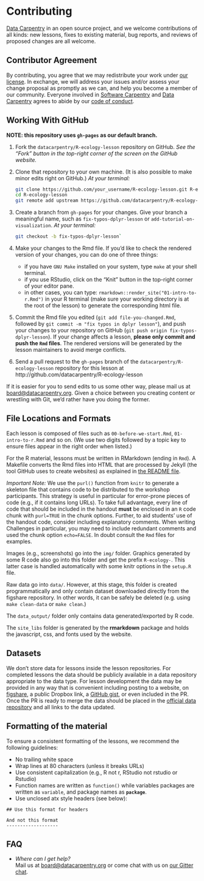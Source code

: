 
# Contributing


[Data Carpentry](http://datacarpentry.org) in an open source project, and we
welcome contributions of all kinds: new lessons, fixes to existing material, bug
reports, and reviews of proposed changes are all welcome.

## Contributor Agreement

By contributing, you agree that we may redistribute your work
under [our license](http://www.datacarpentry.org/R-ecology-lesson/LICENSE.html).
In exchange, we will address your issues and/or assess your change proposal as
promptly as we can, and help you become a member of our community.  Everyone
involved in [Software Carpentry](https://software-carpentry.org)
and [Data Carpentry](http://datacarpentry.org) agrees to abide by
our
[code of conduct](http://www.datacarpentry.org/R-ecology-lesson/CONDUCT.html).


## Working With GitHub

**NOTE: this repository uses `gh-pages` as our default branch.**

1.  Fork the `datacarpentry/R-ecology-lesson` repository on GitHub.  *See the
    "Fork" button in the top-right corner of the screen on the GitHub website.*

2.  Clone that repository to your own machine. (It is also possible
    to make minor edits right on GitHub.) *At your terminal:*

	```bash
	git clone https://github.com/your_username/R-ecology-lesson.git R-ecology-lesson
	cd R-ecology-lesson
	git remote add upstream https://github.com/datacarpentry/R-ecology-lesson.git
	```

3.  Create a branch from `gh-pages` for your changes.
    Give your branch a meaningful name,
    such as `fix-typos-dplyr-lesson`
    or `add-tutorial-on-visualization`. *At your terminal:*

	```bash
	git checkout -b fix-typos-dplyr-lesson`
	```

4.  Make your changes to the Rmd file. If you'd like to check the rendered
    version of your changes, you can do one of three things:

	* if you have `GNU Make` installed on your system, type `make` at your shell
      terminal.
	* if you use RStudio, click on the "Knit" button in the top-right corner of
      your editor pane.
	* in other cases, you can type:
      `rmarkdown::render_site("01-intro-to-r.Rmd")` in your R terminal (make
      sure your working directory is at the root of the lesson) to generate the
      corresponding html file.

5.  Commit the Rmd file you edited (`git add file-you-changed.Rmd`, followed by
    `git commit -m "fix typos in dplyr lesson"`), and push your changes to your
    repository on GitHub (`git push origin fix-typos-dplyr-lesson`).  If your
    change affects a lesson, **please only commit and push the `Rmd`
    files**. The rendered versions will be generated by the lesson maintainers
    to avoid merge conflicts.

5.  Send a pull request to the `gh-pages` branch of the
    `datacarpentry/R-ecology-lesson` repository for this lesson at
    http://github.com/datacarpentry/R-ecology-lesson

If it is easier for you to send edits to us some other way, please
mail us at [board@datacarpentry.org](mailto:board@datacarpentry.org).
Given a choice between you creating content or wrestling with Git,
we'd rather have you doing the former.


## File Locations and Formats

Each lesson is composed of files such as `00-before-we-start.Rmd`,
 `01-intro-to-r.Rmd` and so on. (We use two digits followed by a
 topic key to ensure files appear in the right order when listed.)

For the R material, lessons must be written in RMarkdown (ending in
`Rmd`). A Makefile converts the Rmd files into HTML that are
processed by Jekyll (the tool GitHub uses to create websites) as
explained in [the README file](https://github.com/datacarpentry/R-ecology-lesson#readme).

_Important Note:_ We use the `purl()` function from `knitr` to
generate a skeleton file that contains code to be distributed to
the workshop participants. This strategy is useful in particular
for error-prone pieces of code (e.g., if it contains long URLs). To
take full advantage, every line of code that should be included in
the handout **must** be enclosed in an `R` code chunk with
`purl=TRUE` in the chunk options. Further, to aid students' use of
the handout code, consider including explanatory comments. When
writing Challenges in particular, you may need to include redundant
comments and used the chunk option `echo=FALSE`. In doubt
consult the `Rmd` files for examples.

Images (e.g., screenshots) go into the `img/` folder. Graphics
generated by some R code also go into this folder and get the prefix
`R-ecology-`. This latter case is handled automatically with some
knitr options in the `setup.R` file.

Raw data go into `data/`. However, at this stage, this folder is
created programmatically and only contain dataset downloaded directly
from the figshare repository. In other words, it can be safely be
deleted (e.g. using `make clean-data` or `make clean`.)

The `data_output/` folder only contains data generated/exported by R
code.

The `site_libs` folder is generated by the **rmarkdown** package and
holds the javascript, css, and fonts used by the website.



## Datasets

We don't store data for lessons inside the lesson repositories. For
completed lessons the data should be publicly available in a data
repository appropriate to the data type. For lesson development the
data may be provided in any way that is convenient including
posting to a website, on [figshare](http://figshare.com/), a public
Dropbox link, a [GitHub gist](https://gist.github.com), or even
included in the PR. Once the PR is ready to merge the data should
be placed in the [official data repository](https://dx.doi.org/10.6084/m9.figshare.1314459.v5)
and all links to the data updated.

## Formatting of the material

To ensure a consistent formatting of the lessons, we recommend the
following guidelines:

* No trailing white space
* Wrap lines at 80 characters (unless it breaks URLs)
* Use consistent capitalization (e.g., R not r, RStudio not rstudio
or Rstudio)
* Function names are written as `function()` while variables packages are
written as `variable`, and package names as **`package`**.
* Use unclosed atx style headers (see below):

```
## Use this format for headers

And not this format
-------------------
```

## FAQ

*   *Where can I get help?*
    <br/>
    Mail us at [board@datacarpentry.org](mailto:board@datacarpentry.org)
    or come chat with us on [our Gitter chat](https://gitter.im/data-carpentry/Lobby).
